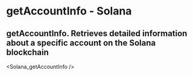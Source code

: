 # getAccountInfo - Solana

## getAccountInfo. Retrieves detailed information about a specific account on the Solana blockchain


<Solana_getAccountInfo />
